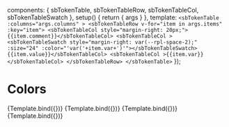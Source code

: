 
  components: { sbTokenTable, sbTokenTableRow, sbTokenTableCol, sbTokenTableSwatch },
  setup() {
    return {
      args
    }
  },
  template: `
    <sbTokenTable :columns="args.columns" >
      <sbTokenTableRow v-for="item in args.items" :key="item">
        <sbTokenTableCol style="margin-right: 20px;">{{item.comment}}</sbTokenTableCol>
        <sbTokenTableCol ><sbTokenTableSwatch style="margin-right: var(--rpl-space-2);" :size="24" :color="'var('+item.var+')'"></sbTokenTableSwatch>{{item.value}}</sbTokenTableCol>
        <sbTokenTableCol >{{item.var}}</sbTokenTableCol>
      </sbTokenTableRow>
    </sbTokenTable>
  `
});

# Colors

<Meta title='Tokens/Colors' />

<Canvas>
  <Story
    name="Core"
    args={{
      columns: ['Core'],
      items: getColorSwatches(rplColors, 'core')
    }}
  >
    {Template.bind({})}
  </Story>
  <Story
    name="Neutral"
    args={{
      columns: ['Neutrals'],
      items: getColorSwatches(rplColors, 'neutral')
    }}
  >
    {Template.bind({})}
  </Story>
  <Story
    name="Semantic"
    args={{
      columns: ['Semantic'],
      items: getColorSwatches(rplColors, 'semantic')
    }}
  >
    {Template.bind({})}
  </Story>
  <Story
    name="Text"
    args={{
      columns: ['Text'],
      items: getColorSwatches(rplColors, 'type')
    }}
  >
    {Template.bind({})}
  </Story>
</Canvas>

